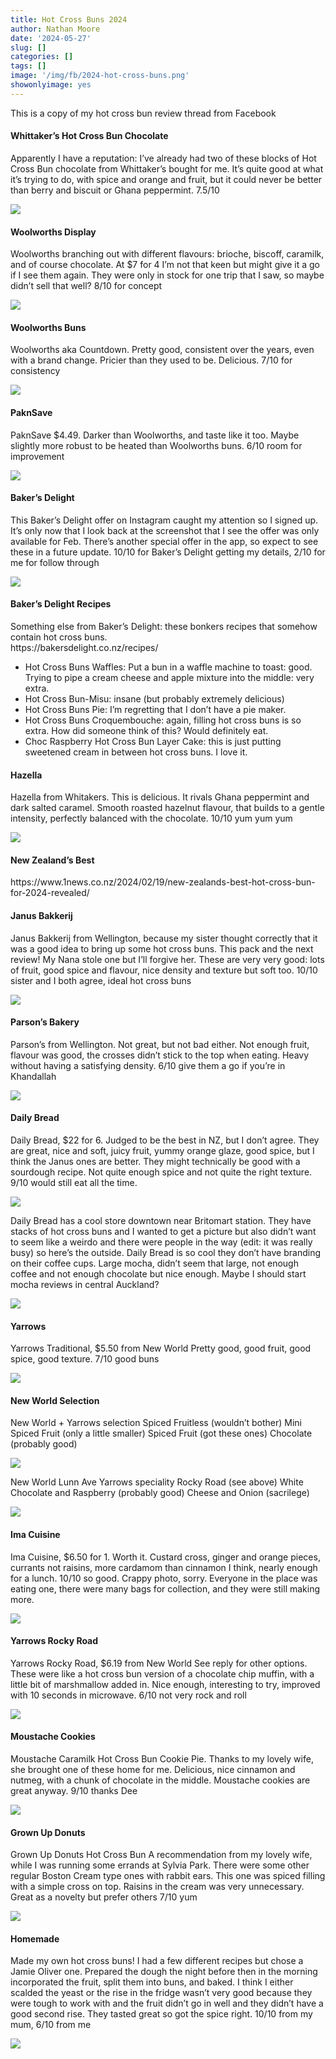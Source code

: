 ```yaml
---
title: Hot Cross Buns 2024
author: Nathan Moore
date: '2024-05-27'
slug: []
categories: []
tags: []
image: '/img/fb/2024-hot-cross-buns.png'
showonlyimage: yes
---
```


This is a copy of my hot cross bun review thread from Facebook 

#### Whittaker's Hot Cross Bun Chocolate

Apparently I have a reputation: I've already had two of these blocks of Hot Cross Bun chocolate from Whittaker's bought for me. It's quite good at what it's trying to do, with spice and orange and fruit, but it could never be better than berry and biscuit or Ghana peppermint. 7.5/10

![](/img/fb/whittakers.jpg)

#### Woolworths Display

Woolworths branching out with different flavours: brioche, biscoff, caramilk, and of course chocolate. At $7 for 4 I'm not that keen but might give it a go if I see them again. They were only in stock for one trip that I saw, so maybe didn't sell that well? 8/10 for concept

![](/img/fb/woolworths1.jpg)

#### Woolworths Buns

Woolworths aka Countdown. Pretty good, consistent over the years, even with a brand change. Pricier than they used to be. Delicious. 7/10 for consistency

![](/img/fb/woolworths2.jpg)

#### PaknSave

PaknSave $4.49. Darker than Woolworths, and taste like it too. Maybe slightly more robust to be heated than Woolworths buns. 6/10 room for improvement

![](/img/fb/paknsave.jpg)

#### Baker's Delight

This Baker's Delight offer on Instagram caught my attention so I signed up. It's only now that I look back at the screenshot that I see the offer was only available for Feb. There's another special offer in the app, so expect to see these in a future update. 10/10 for Baker's Delight getting my details, 2/10 for me for follow through

![](/img/fb/bakersdelight.jpg)

#### Baker's Delight Recipes

Something else from Baker's Delight: these bonkers recipes that somehow contain hot cross buns.   
https://bakersdelight.co.nz/recipes/

- Hot Cross Buns Waffles: Put a bun in a waffle machine to toast: good. Trying to pipe a cream cheese and apple mixture into the middle: very extra.     
- Hot Cross Bun-Misu: insane (but probably extremely delicious)     
- Hot Cross Buns Pie: I'm regretting that I don't have a pie maker.      
- Hot Cross Buns Croquembouche: again, filling hot cross buns is so extra. How did someone think of this? Would definitely eat.     
- Choc Raspberry Hot Cross Bun Layer Cake: this is just putting sweetened cream in between hot cross buns. I love it.

#### Hazella 

Hazella from Whitakers. This is delicious. It rivals Ghana peppermint and dark salted caramel. Smooth roasted hazelnut flavour, that builds to a gentle intensity, perfectly balanced with the chocolate. 10/10 yum yum yum

![](/img/fb/hazella.jpg)

#### New Zealand's Best

https://www.1news.co.nz/2024/02/19/new-zealands-best-hot-cross-bun-for-2024-revealed/ 

#### Janus Bakkerij

Janus Bakkerij from Wellington, because my sister thought correctly that it was a good idea to bring up some hot cross buns. This pack and the next review! My Nana stole one but I'll forgive her.
These are very very good: lots of fruit, good spice and flavour, nice density and texture but soft too.
10/10 sister and I both agree, ideal hot cross buns

![](/img/fb/janus-bakkerij.jpg)

#### Parson's Bakery

Parson's from Wellington.
Not great, but not bad either. Not enough fruit, flavour was good, the crosses didn't stick to the top when eating. Heavy without having a satisfying density.
6/10 give them a go if you're in Khandallah

![](/img/fb/parsons.jpg)

#### Daily Bread    

Daily Bread, $22 for 6.
Judged to be the best in NZ, but I don't agree. They are great, nice and soft, juicy fruit, yummy orange glaze, good spice, but I think the Janus ones are better. They might technically be good with a sourdough recipe. Not quite enough spice and not quite the right texture.
9/10 would still eat all the time.

![](/img/fb/dailybread.jpg)  

Daily Bread has a cool store downtown near Britomart station. They have stacks of hot cross buns and I wanted to get a picture but also didn't want to seem like a weirdo and there were people in the way (edit: it was really busy) so here's the outside. Daily Bread is so cool they don't have branding on their coffee cups. Large mocha, didn't seem that large, not enough coffee and not enough chocolate but nice enough. Maybe I should start mocha reviews in central Auckland? 

![](/img/fb/dailybread-store.jpg)

#### Yarrows

Yarrows Traditional, $5.50 from New World
Pretty good, good fruit, good spice, good texture. 7/10 good buns

![](/img/fb/yarrows-spiced.jpg)

#### New World Selection

New World + Yarrows selection
Spiced Fruitless (wouldn't bother)
Mini Spiced Fruit (only a little smaller)
Spiced Fruit (got these ones)
Chocolate (probably good)

![](/img/fb/new-world1.jpg)

New World Lunn Ave Yarrows speciality
Rocky Road (see above)
White Chocolate and Raspberry (probably good)
Cheese and Onion (sacrilege)

![](/img/fb/new-world2.jpg)

#### Ima Cuisine

Ima Cuisine, $6.50 for 1. Worth it.
Custard cross, ginger and orange pieces, currants not raisins, more cardamom than cinnamon I think, nearly enough for a lunch. 10/10 so good.
Crappy photo, sorry. Everyone in the place was eating one, there were many bags for collection, and they were still making more.

![](/img/fb/ima-cuisine.jpg)

#### Yarrows Rocky Road

Yarrows Rocky Road, $6.19 from New World
See reply for other options.
These were like a hot cross bun version of a chocolate chip muffin, with a little bit of marshmallow added in. Nice enough, interesting to try, improved with 10 seconds in microwave.
6/10 not very rock and roll

![](/img/fb/yarrows-rockyroad.jpg)

#### Moustache Cookies

Moustache Caramilk Hot Cross Bun Cookie Pie.
Thanks to my lovely wife, she brought one of these home for me. Delicious, nice cinnamon and nutmeg, with a chunk of chocolate in the middle. Moustache cookies are great anyway.
9/10 thanks Dee

![](/img/fb/moustache.jpg)

#### Grown Up Donuts

Grown Up Donuts Hot Cross Bun
A recommendation from my lovely wife, while I was running some errands at Sylvia Park. There were some other regular Boston Cream type ones with rabbit ears. This one was spiced filling with a simple cross on top. Raisins in the cream was very unnecessary. Great as a novelty but prefer others
7/10 yum

![](/img/fb/grownup.jpg)

#### Homemade

Made my own hot cross buns!
I had a few different recipes but chose a Jamie Oliver one. Prepared the dough the night before then in the morning incorporated the fruit, split them into buns, and baked. I think I either scalded the yeast or the rise in the fridge wasn't very good because they were tough to work with and the fruit didn't go in well and they didn't have a good second rise. They tasted great so got the spice right.
10/10 from my mum, 6/10 from me

![](/img/fb/homemade.jpg)
